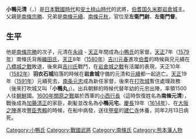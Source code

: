 '''小鴨元清'''（{{jpn|j=小鴨 元清|hg=おがも もときよ|rm=Ogamo Motokiyo}}，{{bd|？||1614年|2月13日|}}）是[[日本戰國時代|日本戰國時代]]和[[安土桃山時代|安土桃山時代]]的武將，[[伯耆国|伯耆国]][[久米郡|久米郡]][[岩倉城|岩倉城]]主。父親是[[南條宗勝|南條宗勝]]、兄弟是[[南條元續|南條元續]]、[[南條元秋|南條元秋]]，官位至'''左衛門尉'''、'''左衛門督'''。

==生平==
他是[[南條宗勝|南條宗勝]]的次子，元清在[[永祿|永祿]] - [[天正_(日本)|天正]]年間成為[[小鴨氏|小鴨氏]]的家督。[[天正_(日本)|天正]]7年（[[1579年|1579年]]）南條氏背叛[[織田氏|織田氏]]，[[天正_(日本)|天正]]8年（[[1580年|1580年]]）[[吉川元春|吉川元春]]進攻[[伯耆|伯耆]]的時候與兄元續在[[八橋城之戰|八橋城之戰]]敗退，後來與[[吉川氏|吉川氏]]戰鬥，在[[岩倉城之戰|岩倉城之戰]]有活躍的表現，天正10年（[[1582年|1582年]]）'''羽衣石城'''陷落的時候在'''岩倉城'''守備的元清和[[南条元续|元續]]都一起逃亡。[[天正_(日本)|天正]]19年（[[1591年|1591年]]）元續死去，[[南条元忠|南条元忠]]成為新任家督，後來在[[打吹城|打吹城]]暫住處理政務（後來打吹城又叫「'''小鴨丸'''」）。出兵朝鮮的時候代替年幼的元忠出陣，率領1500人往[[朝鮮|朝鮮]]國。[[1600年|1600年]][[關原之戰|關原之戰]]屬於西軍的[[小西行長|小西行長]]（這時恢復姓名為'''南條元清'''），戰後成為[[加藤清正|加藤清正]]的家臣，剃髪並改名為'''小鴨元宅'''。[[慶長|慶長]]19年（[[1614年|1614年]]）、在[[大阪之陣|大阪之陣]]進攻[[豐臣秀賴|豐臣秀賴]]的時候，在船中病發，送往[[甲斐|甲斐]]的[[建仁寺|建仁寺]]休養，同年2月13日病死。

[[Category:小鴨氏|Category:小鴨氏]]
[[Category:戰國武將|Category:戰國武將]]
[[Category:南條氏|Category:南條氏]]
[[Category:熊本藩人物|Category:熊本藩人物]]